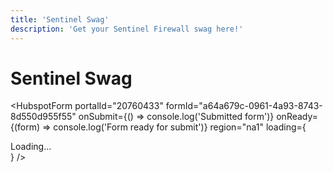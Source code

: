 ```yaml
---
title: 'Sentinel Swag'
description: 'Get your Sentinel Firewall swag here!'
---
```



# Sentinel Swag

<HubspotForm
  portalId="20760433"
  formId="a64a679c-0961-4a93-8743-8d550d955f55"
  onSubmit={() => console.log('Submitted form')}
  onReady={(form) => console.log('Form ready for submit')}
  region="na1"
  loading={<div>Loading...</div>}
/>
